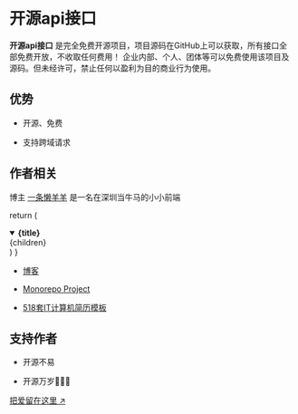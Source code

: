 # 开源api接口

**开源api接口** 是完全免费开源项目，项目源码在GitHub上可以获取，所有接口全部免费开放，不收取任何费用！
企业内部、个人、团体等可以免费使用该项目及源码。但未经许可，禁止任何以盈利为目的商业行为使用。

## 优势

* 开源、免费

* 支持跨域请求

## 作者相关

博主 [一条懒羊羊](https://github.com/ytlyy1773) 是一名在深圳当牛马的小小前端

  return (
    <details
      open
      className="last-of-type:mb-0 rounded-lg bg-neutral-50 dark:bg-neutral-800 p-2 mt-4"
    >
      <summary>
        <strong className="text-lg">{title}</strong>
      </summary>
      <div className="nx-p-2">{children}</div>
    </details>
  )
}

<FAQBox title="博主其他作品">

- [博客](https://www.jwblog.cn)

- [Monorepo Project](https://www.mnrp.top/)

- [518套IT计算机简历模板](https://github.com/ytlyy1773/curriculum-vitae)

</FAQBox>

## 支持作者

* 开源不易

* 开源万岁🎉🎉🎉

[把爱留在这里 ↗](https://www.jwblog.cn/oneself/contactInformation.html#%E6%88%90%E4%B8%BA%E7%BD%91%E7%AB%99%E7%9A%84%E8%B5%9E%E5%8A%A9%E8%80%85)

